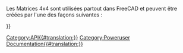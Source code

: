 <languages/>
<div class="mw-translate-fuzzy">
{{VeryImportantMessage|(octobre 2019) Ne pas éditer cette page. L'information est incomplète et obsolète. Pour la dernière API, voir la [https://www.freecadweb.org/api documentation de l'API générée automatiquement], ou générez la documentation vous-même, voir [[Source documentation/fr|Documentation du code source]].}}
</div>

Les Matrices 4x4 sont utilisées partout dans FreeCAD et peuvent être créées par l'une des façons suivantes :
{{Code|code=
m = FreeCAD.Matrix()          # m = the [https://en.wikipedia.org/wiki/Identity_matrix identity matrix]
m = FreeCAD.Base.Matrix()
print m.A21()               # print m[1][0]
}}


<div class="mw-translate-fuzzy">
{{APIFunction | A | | | tous les éléments de la matrice}}
{{APIFunction | A11 | | | un élément de matrice}}
{{APIFunction | A12 | | | un élément de matrice}}
{{APIFunction | A13 | | | un élément de matrice}}
{{APIFunction | A14 | | | un élément de matrice}}
{{APIFunction | A21 | | | un élément de matrice}}
{{APIFunction | A22 | | | un élément de matrice}} 
{{APIFunction | A23 | | | un élément de matrice}}
{{APIFunction | A24 | | | un élément de matrice}}
{{APIFunction | A31 | | | un élément de matrice}}
{{APIFunction | A32 | | | un élément de matrice}}
{{APIFunction | A33 | | | un élément de matrice}}
{{APIFunction | A34 | | | un élément de matrice}}
{{APIFunction | A41 | | | un élément de matrice}}
{{APIFunction | A42 | | | un élément de matrice}}
{{APIFunction | A43 | | | un élément de matrice}}
{{APIFunction | A44 | | | un élément de matrice}}
{{APIFunction|determinant| |calcule le [https://fr.wikipedia.org/wiki/D%C3%A9terminant_%28math%C3%A9matiques%29 déterminant] de la matrice|un nombre.}}
{{APIFunction|inverse| |[https://fr.wikipedia.org/wiki/Matrice_inversible inverse] de cette matrice, si possible|une matrice}}
{{APIFunction|invert| |[https://fr.wikipedia.org/wiki/Matrice_inversible inverse] cette matrice, si possible|rien}}
{{APIFunction|move|Vector|fait faire à cette matrice une [http://fr.wikipedia.org/wiki/Translation_%28g%C3%A9om%C3%A9trie%29 translation]|rien.}}
{{APIFunction|multiply|Matrix or Vector|retourne le [https://fr.wikipedia.org/wiki/Produit_vectoriel produit croisé] d'une matrice ou d'un vecteur avec cette matrice|une matrice}}
{{APIFunction|rotateX|Float(radians)|appliquer une [https://fr.wikipedia.org/wiki/Rotation_affine rotation] à cette matrice autour de X|rien.}}
{{APIFunction|rotateY|Float(radians)|appliquer une [https://fr.wikipedia.org/wiki/Rotation_affine rotation] à cette matrice autour de Y|rien.}}
{{APIFunction|rotateZ|Float(radians)|appliquer une [https://fr.wikipedia.org/wiki/Rotation_affine rotation] à cette matrice autour de Z|rien.}}
{{APIFunction|scale|Vector|appliquer un changement [https://en.wikipedia.org/wiki/Scaling_matrix d'échelle] à cette matrice|rien.}}
{{APIFunction|transform|Vector, Matrix|appliquer à cette matrice une [http://fr.wikipedia.org/wiki/Matrice_d%27une_application_lin%C3%A9aire transformation] basée sur le vecteur et la matrice |rien. }}
{{APIFunction|unity| |rendre cette matrice en [https://fr.wikipedia.org/wiki/Matrice_identit%C3%A9 matrice unité]|rien.}}
</div>

{{Userdocnavi{{#translation:}}}}
[[Category:API{{#translation:}}]]
[[Category:Poweruser Documentation{{#translation:}}]]
{{clear}}